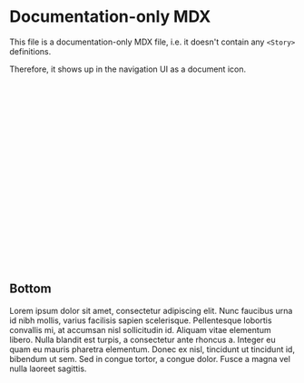 
<Meta title="Addons/Docs/docs-only" />

# Documentation-only MDX

This file is a documentation-only MDX file, i.e. it doesn't contain any `<Story>` definitions.

Therefore, it shows up in the navigation UI as a document icon.

<br/><br/><br/><br/><br/><br/><br/><br/><br/><br/><br/><br/><br/><br/><br/><br/><br/><br/><br/>

## Bottom

Lorem ipsum dolor sit amet, consectetur adipiscing elit. Nunc faucibus urna id nibh mollis, varius facilisis sapien scelerisque. Pellentesque lobortis convallis mi, at accumsan nisl sollicitudin id. Aliquam vitae elementum libero. Nulla blandit est turpis, a consectetur ante rhoncus a. Integer eu quam eu mauris pharetra elementum. Donec ex nisl, tincidunt ut tincidunt id, bibendum ut sem. Sed in congue tortor, a congue dolor. Fusce a magna vel nulla laoreet sagittis.
